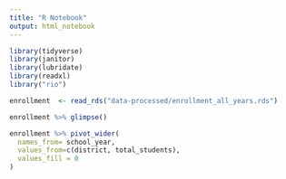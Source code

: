 ```yaml
---
title: "R Notebook"
output: html_notebook
---
```


```r
library(tidyverse)
library(janitor)
library(lubridate)
library(readxl)
library("rio")
```

```r
enrollment  <- read_rds("data-processed/enrollment_all_years.rds")
```

```r
enrollment %>% glimpse()
```

```r
enrollment %>% pivot_wider(
  names_from= school_year, 
  values_from=c(district, total_students), 
  values_fill = 0
)
```

